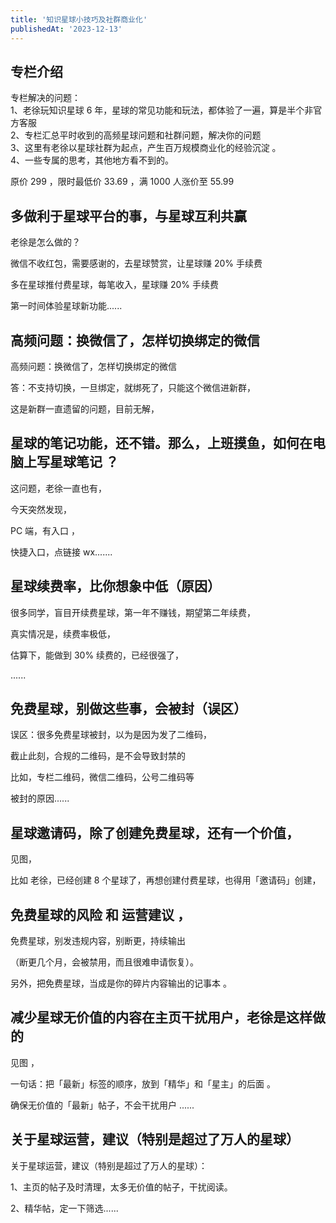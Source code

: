 ```yaml
---
title: '知识星球小技巧及社群商业化'
publishedAt: '2023-12-13'
---
```


## 专栏介绍

专栏解决的问题：  
1、老徐玩知识星球 6 年，星球的常见功能和玩法，都体验了一遍，算是半个非官方客服  
2、专栏汇总平时收到的高频星球问题和社群问题，解决你的问题  
3、这里有老徐以星球社群为起点，产生百万规模商业化的经验沉淀 。  
4、一些专属的思考，其他地方看不到的。  
  
原价 299 ，限时最低价 33.69 ，满 1000 人涨价至 55.99  
  
## 多做利于星球平台的事，与星球互利共赢
老徐是怎么做的？

微信不收红包，需要感谢的，去星球赞赏，让星球赚 20% 手续费

多在星球推付费星球，每笔收入，星球赚 20% 手续费

第一时间体验星球新功能......

## 高频问题：换微信了，怎样切换绑定的微信
高频问题：换微信了，怎样切换绑定的微信

答：不支持切换，一旦绑定，就绑死了，只能这个微信进新群，

这是新群一直遗留的问题，目前无解，

## 星球的笔记功能，还不错。那么，上班摸鱼，如何在电脑上写星球笔记 ？
这问题，老徐一直也有，

今天突然发现，

PC 端，有入口 ，

快捷入口，点链接 wx.......

## 星球续费率，比你想象中低（原因）
很多同学，盲目开续费星球，第一年不赚钱，期望第二年续费，

真实情况是，续费率极低，

估算下，能做到 30% 续费的，已经很强了，

......

## 免费星球，别做这些事，会被封（误区）
误区：很多免费星球被封，以为是因为发了二维码，

截止此刻，合规的二维码，是不会导致封禁的

比如，专栏二维码，微信二维码，公号二维码等

被封的原因......

## 星球邀请码，除了创建免费星球，还有一个价值，
见图，

比如 老徐，已经创建 8 个星球了，再想创建付费星球，也得用「邀请码」创建，

## 免费星球的风险 和 运营建议 ，
免费星球，别发违规内容，别断更，持续输出

（断更几个月，会被禁用，而且很难申请恢复）。

另外，把免费星球，当成是你的碎片内容输出的记事本 。

## 减少星球无价值的内容在主页干扰用户，老徐是这样做的
见图 ，

一句话：把「最新」标签的顺序，放到「精华」和「星主」的后面 。

确保无价值的「最新」帖子，不会干扰用户 ......

## 关于星球运营，建议（特别是超过了万人的星球）
关于星球运营，建议（特别是超过了万人的星球）： 

1、主页的帖子及时清理，太多无价值的帖子，干扰阅读。 

2、精华帖，定一下筛选......


